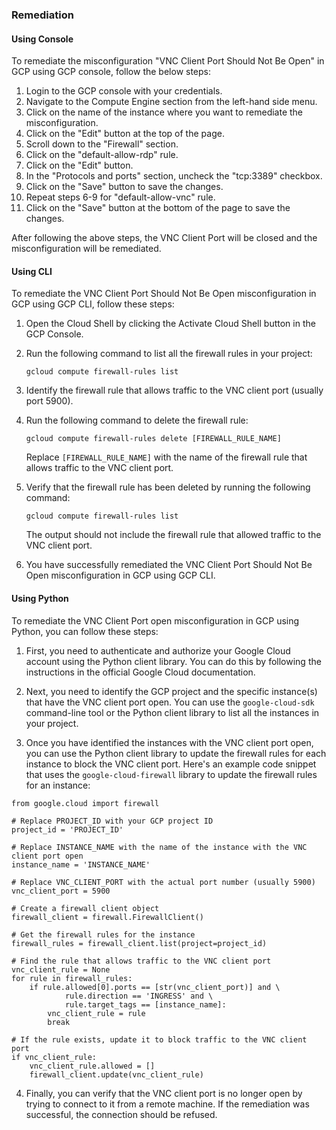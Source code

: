 ### Remediation

#### Using Console

To remediate the misconfiguration "VNC Client Port Should Not Be Open" in GCP using GCP console, follow the below steps:

1. Login to the GCP console with your credentials.
2. Navigate to the Compute Engine section from the left-hand side menu.
3. Click on the name of the instance where you want to remediate the misconfiguration.
4. Click on the "Edit" button at the top of the page.
5. Scroll down to the "Firewall" section.
6. Click on the "default-allow-rdp" rule.
7. Click on the "Edit" button.
8. In the "Protocols and ports" section, uncheck the "tcp:3389" checkbox.
9. Click on the "Save" button to save the changes.
10. Repeat steps 6-9 for "default-allow-vnc" rule.
11. Click on the "Save" button at the bottom of the page to save the changes.

After following the above steps, the VNC Client Port will be closed and the misconfiguration will be remediated.

#### Using CLI

To remediate the VNC Client Port Should Not Be Open misconfiguration in GCP using GCP CLI, follow these steps:

1. Open the Cloud Shell by clicking the Activate Cloud Shell button in the GCP Console.

2. Run the following command to list all the firewall rules in your project:

   ```
   gcloud compute firewall-rules list
   ```

3. Identify the firewall rule that allows traffic to the VNC client port (usually port 5900).

4. Run the following command to delete the firewall rule:

   ```
   gcloud compute firewall-rules delete [FIREWALL_RULE_NAME]
   ```

   Replace `[FIREWALL_RULE_NAME]` with the name of the firewall rule that allows traffic to the VNC client port.

5. Verify that the firewall rule has been deleted by running the following command:

   ```
   gcloud compute firewall-rules list
   ```

   The output should not include the firewall rule that allowed traffic to the VNC client port.

6. You have successfully remediated the VNC Client Port Should Not Be Open misconfiguration in GCP using GCP CLI.

#### Using Python

To remediate the VNC Client Port open misconfiguration in GCP using Python, you can follow these steps:

1. First, you need to authenticate and authorize your Google Cloud account using the Python client library. You can do this by following the instructions in the official Google Cloud documentation.

2. Next, you need to identify the GCP project and the specific instance(s) that have the VNC client port open. You can use the `google-cloud-sdk` command-line tool or the Python client library to list all the instances in your project.

3. Once you have identified the instances with the VNC client port open, you can use the Python client library to update the firewall rules for each instance to block the VNC client port. Here's an example code snippet that uses the `google-cloud-firewall` library to update the firewall rules for an instance:

```
from google.cloud import firewall

# Replace PROJECT_ID with your GCP project ID
project_id = 'PROJECT_ID'

# Replace INSTANCE_NAME with the name of the instance with the VNC client port open
instance_name = 'INSTANCE_NAME'

# Replace VNC_CLIENT_PORT with the actual port number (usually 5900)
vnc_client_port = 5900

# Create a firewall client object
firewall_client = firewall.FirewallClient()

# Get the firewall rules for the instance
firewall_rules = firewall_client.list(project=project_id)

# Find the rule that allows traffic to the VNC client port
vnc_client_rule = None
for rule in firewall_rules:
    if rule.allowed[0].ports == [str(vnc_client_port)] and \
            rule.direction == 'INGRESS' and \
            rule.target_tags == [instance_name]:
        vnc_client_rule = rule
        break

# If the rule exists, update it to block traffic to the VNC client port
if vnc_client_rule:
    vnc_client_rule.allowed = []
    firewall_client.update(vnc_client_rule)
```

4. Finally, you can verify that the VNC client port is no longer open by trying to connect to it from a remote machine. If the remediation was successful, the connection should be refused.

